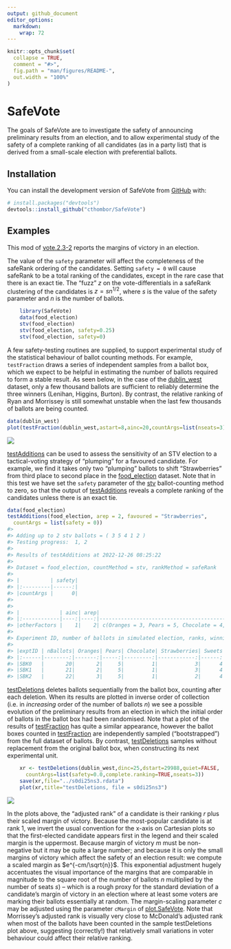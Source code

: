 ```yaml
---
output: github_document
editor_options: 
  markdown: 
    wrap: 72
---
```


<!-- README.md is generated from README.Rmd. Please edit that file -->

```r
knitr::opts_chunk$set(
  collapse = TRUE,
  comment = "#>",
  fig.path = "man/figures/README-",
  out.width = "100%"
)
```

# SafeVote

<!-- badges: start -->

<!-- badges: end -->

The goals of SafeVote are to investigate the safety of announcing
preliminary results from an election, and to allow experimental study of
the safety of a complete ranking of all candidates (as in a party list)
that is derived from a small-scale election with preferential ballots.

## Installation

You can install the development version of SafeVote from
[GitHub](https://github.com/) with:

``` r
# install.packages("devtools")
devtools::install_github("cthombor/SafeVote")
```

## Examples

This mod of
[vote.2.3-2](https://cran.r-project.org/web/packages/vote/index.html)
reports the margins of victory in an election.

The value of the `safety` parameter will affect the completeness of the
safeRank ordering of the candidates. Setting `safety = 0` will cause
safeRank to be a total ranking of the candidates, except in the rare
case that there is an exact tie. The "fuzz" $z$ on the
vote-differentials in a safeRank clustering of the candidates is
$z = sn^{1/2}$, where $s$ is the value of the safety parameter and $n$
is the number of ballots.

``` r
    library(SafeVote)
    data(food_election)
    stv(food_election)
    stv(food_election, safety=0.25)
    stv(food_election, safety=0)
```

A few safety-testing routines are supplied, to support experimental
study of the statistical behaviour of ballot counting methods. For
example, `testFraction` draws a series of independent samples from a
ballot box, which we expect to be helpful in estimating the number of
ballots required to form a stable result. As seen below, in the case of
the [dublin_west](dublin_west) dataset, only a few thousand ballots are
sufficient to reliably determine the three winners (Lenihan, Higgins,
Burton). By contrast, the relative ranking of Ryan and Morrissey is
still somewhat unstable when the last few thousands of ballots are being
counted.

``` r
data(dublin_west)
plot(testFraction(dublin_west,astart=8,ainc=20,countArgs=list(nseats=3)))
```

![](man/figures/testFraction.png)

[testAdditions](testAdditions) can be used to assess the sensitivity of
an STV election to a tactical-voting strategy of "plumping" for a
favoured candidate. For example, we find it takes only two "plumping"
ballots to shift "Strawberries" from third place to second place in the
[food_election](food_election) dataset. Note that in this test we have
set the `safety` parameter of the [stv](stv) ballot-counting method to
zero, so that the output of [testAdditions](testAdditions) reveals a
complete ranking of the candidates unless there is an exact tie.

``` r
data(food_election) 
testAdditions(food_election, arep = 2, favoured = "Strawberries", 
  countArgs = list(safety = 0))
#> 
#> Adding up to 2 stv ballots = ( 3 5 4 1 2 )
#> Testing progress:  1, 2
#> 
#> Results of testAdditions at 2022-12-26 08:25:22
#> 
#> Dataset = food_election, countMethod = stv, rankMethod = safeRank
#> 
#> |          | safety|
#> |:---------|------:|
#> |countArgs |      0|
#> 
#> 
#> |             | ainc| arep|                                                         tacticalBallot|
#> |:------------|----:|----:|----------------------------------------------------------------------:|
#> |otherFactors |    1|    2| c(Oranges = 3, Pears = 5, Chocolate = 4, Strawberries = 1, Sweets = 2)|
#> 
#> Experiment ID, number of ballots in simulated election, ranks, winning margins:
#> 
#> |exptID | nBallots| Oranges| Pears| Chocolate| Strawberries| Sweets| m.Oranges| m.Pears| m.Chocolate| m.Strawberries|  m.Sweets|
#> |:------|--------:|-------:|-----:|---------:|------------:|------:|---------:|-------:|-----------:|--------------:|---------:|
#> |SBK0   |       20|       2|     5|         1|            3|      4| 1.4451111|       2|           8|      1.7774444| 0.7774444|
#> |SBK1   |       21|       2|     5|         1|            3|      4| 0.6673333|       2|           8|      2.6663333| 0.6663333|
#> |SBK2   |       22|       3|     5|         1|            2|      4| 3.4447778|       2|           8|      0.1104444| 0.5552222|
```

[testDeletions](testDeletions) deletes ballots sequentially from the
ballot box, counting after each deletion. When its results are plotted
in inverse order of collection (i.e. in *increasing* order of the number
of ballots $n$) we see a possible evolution of the preliminary results
from an election in which the initial order of ballots in the ballot box
had been randomised. Note that a plot of the results of
[testFraction](testFraction) has quite a similar appearance, however the
ballot boxes counted in [testFraction](testFraction) are independently
sampled (“bootstrapped”) from the full dataset of ballots. By contrast,
[testDeletions](testDeletions) samples without replacement from the
original ballot box, when constructing its next experimental unit.

``` r
    xr <- testDeletions(dublin_west,dinc=25,dstart=29988,quiet=FALSE,
      countArgs=list(safety=0.0,complete.ranking=TRUE,nseats=3))
    save(xr,file="../s0di25ns3.rdata")
    plot(xr,title="testDeletions, file = s0di25ns3")
```

![](man/figures/s0di25ns3.png)

In the plots above, the “adjusted rank” of a candidate is their ranking $r$ plus
their scaled margin of victory.  Because the most-popular candidate is at rank
1, we invert the usual convention for the x-axis on Cartesian plots so that the
first-elected candidate appears first in the legend and their scaled margin is
the uppermost.  Because margin of victory $m$ must be non-negative but it may be
quite a large number; and because it is only the small margins of victory which
affect the safety of an election result: we compute a scaled margin as
$e^{-cm/\sqrt{n}}$.  This exponential adjustment hugely accentuates the visual
importance of the margins that are comparable in magnitude to the square root of
the number of ballots $n$ multiplied by the number of seats $s$) -- which is a
rough proxy for the standard deviation of a candidate's margin of victory  in an
election where at least some voters are marking their ballots essentially at
random.  The margin-scaling parameter $c$ may be adjusted using the parameter
`cMargin` of [plot.SafeVote](plot.SafeVote).  Note that Morrissey's adjusted
rank is visually very close to McDonald's adjusted rank when most of the ballots
have been counted in the sample testDeletions plot above, suggesting
(correctly!) that relatively small variations in voter behaviour could affect
their relative ranking.
